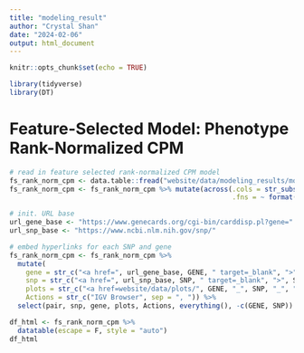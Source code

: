 ```yaml
---
title: "modeling_result"
author: "Crystal Shan"
date: "2024-02-06"
output: html_document
---
```


```r
knitr::opts_chunk$set(echo = TRUE)
```

```r
library(tidyverse)
library(DT)
```

# Feature-Selected Model: Phenotype Rank-Normalized CPM
```r
# read in feature selected rank-normalized CPM model
fs_rank_norm_cpm <- data.table::fread("website/data/modeling_results/modeling_results_featureSelectedModel_phenotypeRankNormCPM.txt")
fs_rank_norm_cpm <- fs_rank_norm_cpm %>% mutate(across(.cols = str_subset(colnames(.), "(pval|pperm|beta|_se)"),
                                                       .fns = ~ format(as.numeric(.x), scientific = TRUE, digits = 3)))
```


```r
# init. URL base
url_gene_base <- "https://www.genecards.org/cgi-bin/carddisp.pl?gene="
url_snp_base <- "https://www.ncbi.nlm.nih.gov/snp/"

# embed hyperlinks for each SNP and gene
fs_rank_norm_cpm <- fs_rank_norm_cpm %>%
  mutate(
    gene = str_c("<a href=", url_gene_base, GENE, " target=_blank", ">", GENE, "</a>"),
    snp = str_c("<a href=", url_snp_base, SNP, " target=_blank", ">", SNP, "</a>"),
    plots = str_c("<a href=website/data/plots/", GENE, "_", SNP, "_", "pairedPlot_3donorColored_CPM.png target=_blank>Paired Plot CPM</a>"),
    Actions = str_c("IGV Browser", sep = ", ")) %>%
  select(pair, snp, gene, plots, Actions, everything(), -c(GENE, SNP))

df_html <- fs_rank_norm_cpm %>%
  datatable(escape = F, style = "auto")
df_html
```

